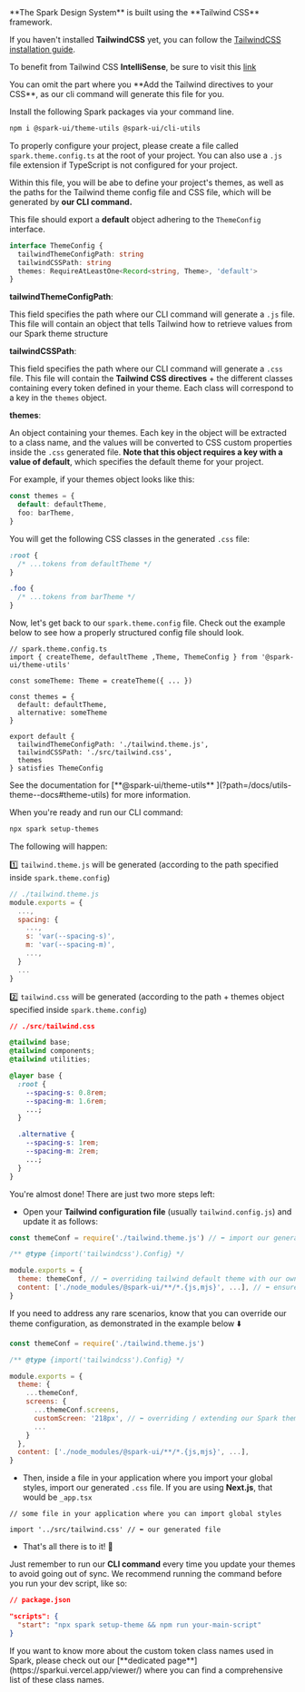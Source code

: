 
<Meta title="Getting Started" />

<StoryHeading label="Getting started" as="h1" />

<Alert marginBottom="medium">
  **The Spark Design System** is built using the **Tailwind CSS** framework.
</Alert>

<StoryHeading label="Set up TailwindCSS" as="h2" />

If you haven't installed **TailwindCSS** yet, you can follow the [TailwindCSS installation guide](https://tailwindcss.com/docs/installation).

To benefit from Tailwind CSS **IntelliSense**, be sure to visit this [link](https://tailwindcss.com/docs/editor-setup#intelli-sense-for-vs-code)

<Alert kind="warning" marginBottom="medium">
  You can omit the part where you **Add the Tailwind directives to your CSS**, as our cli command
  will generate this file for you.
</Alert>

<StoryHeading label="Installation" as="h2" />

Install the following Spark packages via your command line.

```bash
npm i @spark-ui/theme-utils @spark-ui/cli-utils
```

<StoryHeading label="✨ Creating your spark.theme.config file" as="h2" />

To properly configure your project, please create a file called `spark.theme.config.ts` at the root of your project. You can also use a `.js` file extension if TypeScript is not configured for your project.

Within this file, you will be abe to define your project's themes, as well as the paths for the Tailwind theme config file and CSS file, which will be generated by **our CLI command.**

This file should export a **default** object adhering to the `ThemeConfig` interface.

```ts
interface ThemeConfig {
  tailwindThemeConfigPath: string
  tailwindCSSPath: string
  themes: RequireAtLeastOne<Record<string, Theme>, 'default'>
}
```

**tailwindThemeConfigPath**:

This field specifies the path where our CLI command will generate a `.js` file. This file will contain an object that tells Tailwind how to retrieve values from our Spark theme structure

**tailwindCSSPath**:

This field specifies the path where our CLI command will generate a `.css` file. This file will contain the **Tailwind CSS directives** + the different classes containing every token defined in your theme. Each class will correspond to a key in the `themes` object.

**themes**:

An object containing your themes. Each key in the object will be extracted to a class name, and the values will be converted to CSS custom properties inside the `.css` generated file. **Note that this object requires a key with a value of default**, which specifies the default theme for your project.

For example, if your themes object looks like this:

```ts
const themes = {
  default: defaultTheme,
  foo: barTheme,
}
```

You will get the following CSS classes in the generated `.css` file:

```css
:root {
  /* ...tokens from defaultTheme */
}

.foo {
  /* ...tokens from barTheme */
}
```

Now, let's get back to our `spark.theme.config` file. Check out the example below to see how a properly structured config file should look.

```tsx
// spark.theme.config.ts
import { createTheme, defaultTheme ,Theme, ThemeConfig } from '@spark-ui/theme-utils'

const someTheme: Theme = createTheme({ ... })

const themes = {
  default: defaultTheme,
  alternative: someTheme
}

export default {
  tailwindThemeConfigPath: './tailwind.theme.js',
  tailwindCSSPath: './src/tailwind.css',
  themes
} satisfies ThemeConfig
```

<Alert>
  See the documentation for [**@spark-ui/theme-utils** ](?path=/docs/utils-theme--docs#theme-utils)
  for more information.
</Alert>

<StoryHeading label="CLI command" as="h2" />

When you're ready and run our CLI command:

```bash
npx spark setup-themes
```

The following will happen:

1️⃣ `tailwind.theme.js` will be generated (according to the path specified inside `spark.theme.config`)

```js
// ./tailwind.theme.js
module.exports = {
  ...,
  spacing: {
    ...,
    s: 'var(--spacing-s)',
    m: 'var(--spacing-m)',
    ...,
  }
  ...
}
```

2️⃣ `tailwind.css` will be generated (according to the path + themes object specified inside `spark.theme.config`)

```css
// ./src/tailwind.css

@tailwind base;
@tailwind components;
@tailwind utilities;

@layer base {
  :root {
    --spacing-s: 0.8rem;
    --spacing-m: 1.6rem;
    ...;
  }

  .alternative {
    --spacing-s: 1rem;
    --spacing-m: 2rem;
    ...;
  }
}
```

<StoryHeading label="Final steps" as="h2" />

You're almost done! There are just two more steps left:

- Open your **Tailwind configuration file** (usually `tailwind.config.js`) and update it as follows:

```js
const themeConf = require('./tailwind.theme.js') // ⬅️ import our generated file

/** @type {import('tailwindcss').Config} */

module.exports = {
  theme: themeConf, // ⬅️ overriding tailwind default theme with our own
  content: ['./node_modules/@spark-ui/**/*.{js,mjs}', ...], // ⬅️ ensure that the Spark components are scanned
}
```

<Alert>
  If you need to address any rare scenarios, know that you can override our theme configuration, as
  demonstrated in the example below ⬇️
</Alert>

```js
const themeConf = require('./tailwind.theme.js')

/** @type {import('tailwindcss').Config} */

module.exports = {
  theme: {
    ...themeConf,
    screens: {
      ...themeConf.screens,
      customScreen: '218px', // ⬅️ overriding / extending our Spark theme configuration
      ...
    }
  },
  content: ['./node_modules/@spark-ui/**/*.{js,mjs}', ...],
}
```

- Then, inside a file in your application where you import your global styles, import our generated `.css` file. If you are using **Next.js**, that would be `_app.tsx`

```tsx
// some file in your application where you can import global styles

import '../src/tailwind.css' // ⬅️ our generated file
```

- That's all there is to it! 🎉

Just remember to run our **CLI command** every time you update your themes to avoid going out of sync. We recommend running the command before you run your dev script, like so:

```json
// package.json

"scripts": {
  "start": "npx spark setup-theme && npm run your-main-script"
}
```

<Alert>
  If you want to know more about the custom token class names used in Spark, please check out our
  [**dedicated page**](https://sparkui.vercel.app/viewer/) where you can find a comprehensive list of
  these class names.
</Alert>
